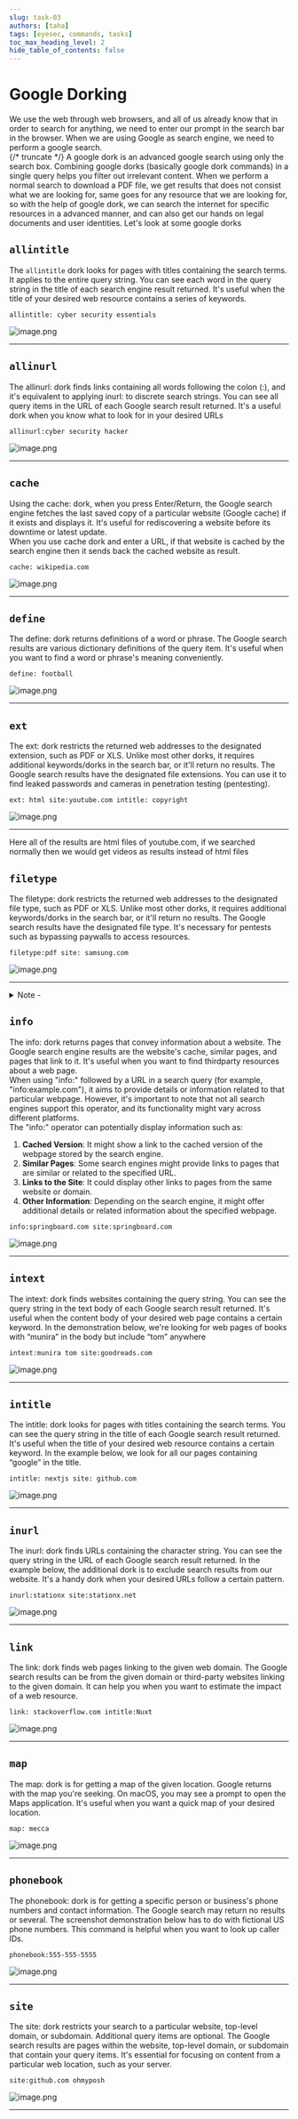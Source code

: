 ```yaml
---
slug: task-03
authors: [taha]
tags: [eyesec, commands, tasks]
toc_max_heading_level: 2
hide_table_of_contents: false
---
```


# Google Dorking

We use the web through web browsers, and all of us already know that in order to search for anything, we need to enter our prompt in the search bar in the browser. When we are using Google as search engine, we need to perform a google search.    
{/* truncate */}
A google dork is an advanced google search using only the search box. Combining google dorks (basically google dork commands) in a single query helps you filter out irrelevant content. When we perform a normal search to download a PDF file, we get results that does not consist what we are looking for, same goes for any resource that we are looking for, so with the help of google dork, we can search the internet for specific resources in a advanced manner, and can also get our hands on legal documents and user identities. Let's look at some google dorks   


## `allintitle`    
The `allintitle`  dork looks for pages with titles containing the search terms. It applies to the entire query string. You can see each word in the query string in the title of each search engine result returned. It's useful
when the title of your desired web resource contains a series of keywords.   
```
allintitle: cyber security essentials
```
![image.png](files\image.png)

---
   
## `allinurl`    
The allinurl: dork finds links containing all words following the colon (:), and it's equivalent to applying inurl: to discrete search strings. You can see all query items in the URL of each Google search result returned. It's a useful dork when you know what to look for in your desired URLs   
```
allinurl:cyber security hacker
```
![image.png](files\image_j.png)

---
   
## `cache`    
Using the cache: dork, when you press Enter/Return, the Google search engine fetches the last saved copy of a particular website (Google cache) if it exists and displays it. It's useful for rediscovering a website before its downtime or latest update.   
When you use cache dork and enter a URL, if that website is cached by the search engine then it sends back the cached website as result.   
```
cache: wikipedia.com
```
![image.png](files\image_b.png)

---
   
## `define`    
The define: dork returns definitions of a word or phrase. The Google search results are various dictionary definitions of the query item. It's useful when you want to find a word or phrase's meaning conveniently.   
```
define: football
```
![image.png](files\image_1.png)

---
   
## `ext`    
The ext: dork restricts the returned web addresses to the designated extension, such as PDF or XLS. Unlike most other dorks, it requires additional keywords/dorks in the search bar, or it'll return no results. The Google search results have the designated file extensions. You can use it to find leaked passwords and cameras in penetration testing (pentesting).    
```
ext: html site:youtube.com intitle: copyright
```
![image.png](files\image_z.png)

---
Here all of the results are html files of youtube.com, if we searched normally then we would get videos as results instead of html files   
   
## `filetype`    
The filetype: dork restricts the returned web addresses to the designated file type, such as PDF or XLS. Unlike most other dorks, it requires additional keywords/dorks in the search bar, or it'll return no results. The Google search results have the designated file type. It's necessary for pentests such as bypassing paywalls to access resources.   
```
filetype:pdf site: samsung.com
```
![image.png](files\image_a.png)

---


<details className="alert--warning">
  <summary>Note -</summary>
  <div>
    You might think that ext and filetype have the same function, the thing is, filetype is used to fetch results that follow a file format. We have some file formats in our file system as we are well aware. So ext does the same thing but it makes sure that the results are returned as per the file extensions. File formats and file extensions are two different things. File formats help OS to know which app it needs to open a file, and file extension explains what type of data is stored in a file   
  </div>
</details>   

## `info`    
The info: dork returns pages that convey information about a website. The Google search engine results are the website's cache, similar pages, and pages that link to it. It's useful when you want to find thirdparty resources about a web page.   
When using "info:" followed by a URL in a search query (for example, "info:example.com"), it aims to provide details or information related to that particular webpage. However, it's important to note that not all search engines support this operator, and its functionality might vary across different platforms.   
The "info:" operator can potentially display information such as:   
1. **Cached Version**: It might show a link to the cached version of the webpage stored by the search engine.   
2. **Similar Pages**: Some search engines might provide links to pages that are similar or related to the specified URL.   
3. **Links to the Site**: It could display other links to pages from the same website or domain.   
4. **Other Information**: Depending on the search engine, it might offer additional details or related information about the specified webpage.   
   
```
info:springboard.com site:springboard.com
```
![image.png](files\image_1g.png)

---
   
## `intext`    
The intext: dork finds websites containing the query string. You can see the query string in the text body of each Google search result returned. It's useful when the content body of your desired web page
contains a certain keyword. In the demonstration below, we're looking for web pages of books with “munira” in the body but include “tom” anywhere   
```
intext:munira tom site:goodreads.com
```
![image.png](files\image_o.png)

---
   
## `intitle`    
The intitle: dork looks for pages with titles containing the search terms. You can see the query string in the title of each Google search result returned. It's useful when the title of your desired web resource contains a certain keyword. In the example below, we look for all our pages containing “google” in the title.   
```
intitle: nextjs site: github.com
```
![image.png](files\image_c.png)

---
   
## `inurl`    
The inurl: dork finds URLs containing the character string. You can see the query string in the URL of each Google search result returned. In the example below, the additional dork is to exclude search results from our website. It's a handy dork when your desired URLs follow a certain pattern.   
```
inurl:stationx site:stationx.net
```
![image.png](files\image_2.png)

---
   
## `link`    
The link: dork finds web pages linking to the given web domain. The Google search results can be from the given domain or third-party websites linking to the given domain. It can help you when you want to estimate the impact of a web resource.   
```
link: stackoverflow.com intitle:Nuxt
```
![image.png](files\image_u.png)

---
   
## `map`    
The map: dork is for getting a map of the given location. Google returns with the map you're seeking. On macOS, you may see a prompt to open the Maps application. It's useful when you want a quick map of your desired location.   
```
map: mecca
```
![image.png](files\image_x.png)

---
   
## `phonebook`    
The phonebook: dork is for getting a specific person or business's phone numbers and contact information. The Google search may return no results or several. The screenshot demonstration below has to do with fictional US phone numbers. This command is helpful when you want to look up caller IDs.   
```
phonebook:555-555-5555
```
![image.png](files\image_5.png)

---
   
## `site`    
The site: dork restricts your search to a particular website, top-level domain, or subdomain. Additional query items are optional. The Google search results are pages within the website, top-level domain, or subdomain that contain your query items. It's essential for focusing on content from a particular web location, such as your server.   
```
site:github.com ohmyposh
```
![image.png](files\image_1n.png)

---
   
   
